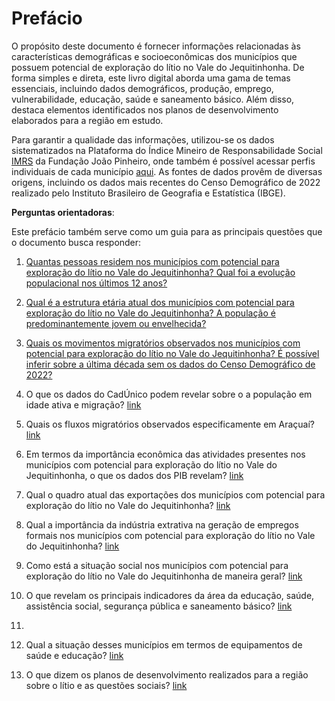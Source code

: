# Prefácio {.unnumbered}

O propósito deste documento é fornecer informações relacionadas às características demográficas e socioeconômicas dos municípios que possuem potencial de exploração do lítio no Vale do Jequitinhonha. De forma simples e direta, este livro digital aborda uma gama de temas essenciais, incluindo dados demográficos, produção, emprego, vulnerabilidade, educação, saúde e saneamento básico. Além disso, destaca elementos identificados nos planos de desenvolvimento elaborados para a região em estudo.

Para garantir a qualidade das informações, utilizou-se os dados sistematizados na Plataforma do Índice Mineiro de Responsabilidade Social [IMRS](https://imrs.fjp.mg.gov.br/) da Fundação João Pinheiro, onde também é possível acessar perfis individuais de cada município [aqui](https://imrs.fjp.mg.gov.br/Perfil). As fontes de dados provêm de diversas origens, incluindo os dados mais recentes do Censo Demográfico de 2022 realizado pelo Instituto Brasileiro de Geografia e Estatística (IBGE).

**Perguntas orientadoras**:

Este prefácio também serve como um guia para as principais questões que o documento busca responder:

1.  [Quantas pessoas residem nos municípios com potencial para exploração do lítio no Vale do Jequitinhonha? Qual foi a evolução populacional nos últimos 12 anos?](1_Demografia.qmd#sec-residentes)

2.  [Qual é a estrutura etária atual dos municípios com potencial para exploração do lítio no Vale do Jequitinhonha? A população é predominantemente jovem ou envelhecida?](1_Demografia.qmd#sec-estrutura-etaria)

3.  [Quais os movimentos migratórios observados nos municípios com potencial para exploração do lítio no Vale do Jequitinhonha? É possível inferir sobre a última década sem os dados do Censo Demográfico de 2022?](temp1.qmd#sec-mig-censo)

4.  O que os dados do CadÚnico podem revelar sobre o a população em idade ativa e migração? [link](temp2.qmd#sec-cad-unico)

5.  Quais os fluxos migratórios observados especificamente em Araçuaí? [link](temp3.qmd#sec-fluxo-aracuai)

6.  Em termos da importância econômica das atividades presentes nos municípios com potencial para exploração do lítio no Vale do Jequitinhonha, o que os dados dos PIB revelam? [link](2_Economia.qmd#sec-qt1-economia)

7.  Qual o quadro atual das exportações dos municípios com potencial para exploração do lítio no Vale do Jequitinhonha? [link](2_Economia.qmd#sec-exportacao)

8.  Qual a importância da indústria extrativa na geração de empregos formais nos municípios com potencial para exploração do lítio no Vale do Jequitinhonha? [link](2_Economia.qmd#sec-emprego-formal)

9.  Como está a situação social nos municípios com potencial para exploração do lítio no Vale do Jequitinhonha de maneira geral? [link](3_Social.qmd#sec-social-geral)

10. O que revelam os principais indicadores da área da educação, saúde, assistência social, segurança pública e saneamento básico? [link](3_Social.qmd#sec-indicador-educ)

11. 

12. Qual a situação desses municípios em termos de equipamentos de saúde e educação? [link](3a_equipamentos_publicos.qmd#sec-equip-publico)

13. O que dizem os planos de desenvolvimento realizados para a região sobre o lítio e as questões sociais? [link](5_Acoes.qmd#sec-acoe-desv)
